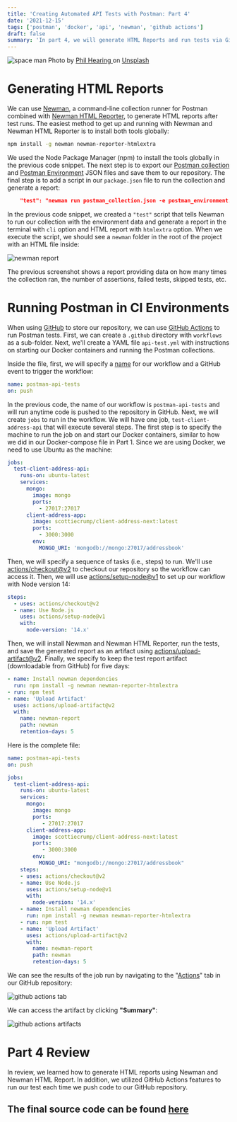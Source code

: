 ```yaml
---
title: 'Creating Automated API Tests with Postman: Part 4'
date: '2021-12-15'
tags: ['postman', 'docker', 'api', 'newman', 'github actions']
draft: false
summary: 'In part 4, we will generate HTML Reports and run tests via GitHub Actions...'
---
```


<div className="text-center">
  <Image alt="space man" src="/static/images/postman/space-man.jpg" width={600} height={434} />
  Photo by <a href="https://unsplash.com/@philhearing?utm_source=unsplash&utm_medium=referral&utm_content=creditCopyText">
    Phil Hearing
  </a> on <a href="https://unsplash.com/s/photos/rocket-man?utm_source=unsplash&utm_medium=referral&utm_content=creditCopyText">Unsplash</a>
</div>

# Generating HTML Reports

We can use [Newman](https://github.com/postmanlabs/newman), a command-line collection runner for Postman combined with [Newman HTML Reporter](https://github.com/postmanlabs/newman-reporter-html), to generate HTML reports after test runs. The easiest method to get up and running with Newman and Newman HTML Reporter is to install both tools globally:

```sh
npm install -g newman newman-reporter-htmlextra
```

We used the Node Package Manager (npm) to install the tools globally in the previous code snippet. The next step is to export our [Postman collection](https://learning.postman.com/docs/getting-started/importing-and-exporting-data/#exporting-collections) and [Postman Environment](https://learning.postman.com/docs/getting-started/importing-and-exporting-data/#exporting-environments) JSON files and save them to our repository. The final step is to add a script in our `package.json` file to run the collection and generate a report:

```json
    "test": "newman run postman_collection.json -e postman_environment.json --reporters=cli,htmlextra"
```

In the previous code snippet, we created a `"test"` script that tells Newman to run our collection with the environment data and generate a report in the terminal with `cli` option and HTML report with `htmlextra` option. When we execute the script, we should see a `newman` folder in the root of the project with an HTML file inside:

<div className="text-center">
  <Image
    alt="newman report"
    src="/static/images/postman/newman-report.png"
    width={800}
    height={600}
  />
</div>

The previous screenshot shows a report providing data on how many times the collection ran, the number of assertions, failed tests, skipped tests, etc.

# Running Postman in CI Environments

When using [GitHub](https://github.com/) to store our repository, we can use [GitHub Actions](https://github.com/features/actions) to run Postman tests. First, we can create a `.github` directory with `workflows` as a sub-folder. Next, we'll create a YAML file `api-test.yml` with instructions on starting our Docker containers and running the Postman collections.

Inside the file, first, we will specify a [name](https://docs.github.com/en/actions/learn-github-actions/workflow-syntax-for-github-actions#name) for our workflow and a GitHub event to trigger the workflow:

```yaml:api-test.yml
name: postman-api-tests
on: push
```

In the previous code, the name of our workflow is `postman-api-tests` and will run anytime code is pushed to the repository in GitHub. Next, we will create `jobs` to run in the workflow. We will have one job, `test-client-address-api` that will execute several steps. The first step is to specify the machine to run the job on and start our Docker containers, similar to how we did in our Docker-compose file in Part 1. Since we are using Docker, we need to use Ubuntu as the machine:

```yaml
jobs:
  test-client-address-api:
    runs-on: ubuntu-latest
    services:
      mongo:
        image: mongo
        ports:
          - 27017:27017
      client-address-app:
        image: scottiecrump/client-address-next:latest
        ports:
          - 3000:3000
        env:
          MONGO_URI: 'mongodb://mongo:27017/addressbook'
```

Then, we will specify a sequence of tasks (i.e., steps) to run. We'll use [actions/checkout@v2](https://github.com/actions/checkout) to checkout our repository so the workflow can access it. Then, we will use [actions/setup-node@v1](https://github.com/actions/setup-node) to set up our workflow with Node version 14:

```yaml
steps:
  - uses: actions/checkout@v2
  - name: Use Node.js
    uses: actions/setup-node@v1
    with:
      node-version: '14.x'
```

Then, we will install Newman and Newman HTML Reporter, run the tests, and save the generated report as an artifact using [actions/upload-artifact@v2](https://github.com/actions/upload-artifact). Finally, we specify to keep the test report artifact (downloadable from GitHub) for five days:

```yaml
- name: Install newman dependencies
  run: npm install -g newman newman-reporter-htmlextra
- run: npm test
- name: 'Upload Artifact'
  uses: actions/upload-artifact@v2
  with:
    name: newman-report
    path: newman
    retention-days: 5
```

Here is the complete file:

```yaml:api-test.yml
name: postman-api-tests
on: push

jobs:
  test-client-address-api:
    runs-on: ubuntu-latest
    services:
      mongo:
        image: mongo
        ports:
           - 27017:27017
      client-address-app:
        image: scottiecrump/client-address-next:latest
        ports:
           - 3000:3000
        env:
          MONGO_URI: "mongodb://mongo:27017/addressbook"
    steps:
    - uses: actions/checkout@v2
    - name: Use Node.js
      uses: actions/setup-node@v1
      with:
        node-version: '14.x'
    - name: Install newman dependencies
      run: npm install -g newman newman-reporter-htmlextra
    - run: npm test
    - name: 'Upload Artifact'
      uses: actions/upload-artifact@v2
      with:
        name: newman-report
        path: newman
        retention-days: 5
```

We can see the results of the job run by navigating to the "[Actions](https://github.blog/changelog/2019-09-26-the-actions-tab-gets-a-new-look/)" tab in our GitHub repository:

<div className="text-center">
  <Image
    alt="github actions tab"
    src="/static/images/postman/github-actions-job.png"
    width={800}
    height={400}
  />
</div>

We can access the artifact by clicking **"Summary"**:

<div className="text-center">
  <Image
    alt="github actions artifacts"
    src="/static/images/postman/actions-artifacts.png"
    width={800}
    height={500}
  />
</div>

# Part 4 Review

In review, we learned how to generate HTML reports using Newman and Newman HTML Report. In addition, we utilized GitHub Actions features to run our test each time we push code to our GitHub repository.

## The final source code can be found [here](https://github.com/Scrump31/client-next-postman)
